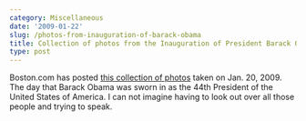 ```yaml
---
category: Miscellaneous
date: '2009-01-22'
slug: /photos-from-inauguration-of-barack-obama
title: Collection of photos from the Inauguration of President Barack Obama
type: post
---
```



Boston.com has posted
[this collection of photos](http://www.boston.com/bigpicture/2009/01/the_inauguration_of_president.html)
taken on Jan. 20, 2009. The day that Barack Obama was sworn in as
the 44th President of the United States of America. I can not
imagine having to look out over all those people and trying to
speak.